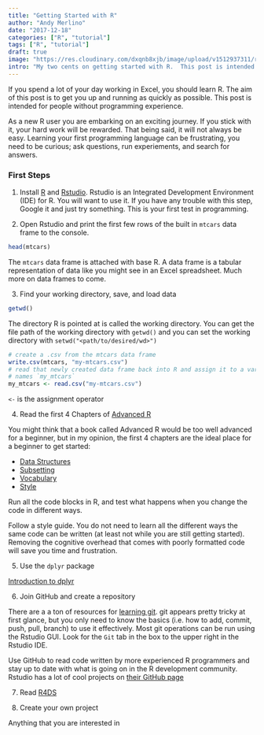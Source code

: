 ```yaml
---
title: "Getting Started with R"
author: "Andy Merlino"
date: "2017-12-18"
categories: ["R", "tutorial"]
tags: ["R", "tutorial"]
draft: true
image: "https://res.cloudinary.com/dxqnb8xjb/image/upload/v1512937311/r-logo_g0t9is.png"
intro: "My two cents on getting started with R.  This post is intended for people without programming experience that want to get up and running with R"
---
```


If you spend a lot of your day working in Excel, you should learn R.  The aim of this post is to get you up and running as quickly as possible.  This post is intended for people without programming experience.

As a new R user you are embarking on an exciting journey.  If you stick with it, your hard work will be rewarded.  That being said, it will not always be easy.  Learning your first programming language can be frustrating, you need to be curious; ask questions, run experiements, and search for answers.

### First Steps

1. Install [R](https://cran.r-project.org/) and [Rstudio](rstudio).  Rstudio is an Integrated Development Environment (IDE) for R.  You will want to use it.  If you have any trouble with this step, Google it and just try something.  This is your first test in programming.

2. Open Rstudio and print the first few rows of the built in `mtcars` data frame to the console.

```r
head(mtcars)
```

The `mtcars` data frame is attached with base R.  A data frame is a tabular representation of data like you might see in an Excel spreadsheet.  Much more on data frames to come.

3. Find your working directory, save, and load data

```r
getwd()
```
The directory R is pointed at is called the working directory.  You can get the file path of the working directory with `getwd()` and you can set the working directory with `setwd("<path/to/desired/wd>")`

```r
# create a .csv from the mtcars data frame
write.csv(mtcars, "my-mtcars.csv")
# read that newly created data frame back into R and assign it to a variable
# names `my_mtcars`
my_mtcars <- read.csv("my-mtcars.csv")
```

`<-` is the assignment operator

4.  Read the first 4 Chapters of [Advanced R](http://adv-r.had.co.nz/)

You might think that a book called Advanced R would be too well advanced for a beginner, but in my opinion, the first 4 chapters are the ideal place for a beginner to get started:

 - [Data Structures](http://adv-r.had.co.nz/Data-structures.html)
 - [Subsetting](http://adv-r.had.co.nz/Subsetting.html)
 - [Vocabulary](http://adv-r.had.co.nz/Vocabulary.html)
 - [Style](http://adv-r.had.co.nz/Style.html)
 
Run all the code blocks in R, and test what happens when you change the code in different ways. 

Follow a style guide.  You do not need to learn all the different ways the same code can be written (at least not while you are still getting started).  Removing the cognitive overhead that comes with poorly formatted code will save you time and frustration.

5.  Use the `dplyr` package

[Introduction to dplyr](http://dplyr.tidyverse.org/articles/dplyr.html)

6.  Join GitHub and create a repository

There are a a ton of resources for [learning git](http://cfss.uchicago.edu/git05.html).  git appears pretty tricky at first glance, but you only need to know the basics (i.e. how to add, commit, push, pull, branch) to use it effectively.  Most git operations can be run using the Rstudio GUI.  Look for the `Git` tab in the box to the upper right in the Rstudio IDE.

Use GitHub to read code written by more experienced R programmers and stay up to date with what is going on in the R development community.  Rstudio has a lot of cool projects on [their GitHub page](https://github.com/rstudio)

7. Read [R4DS](http://r4ds.had.co.nz/)

8. Create your own project

Anything that you are interested in